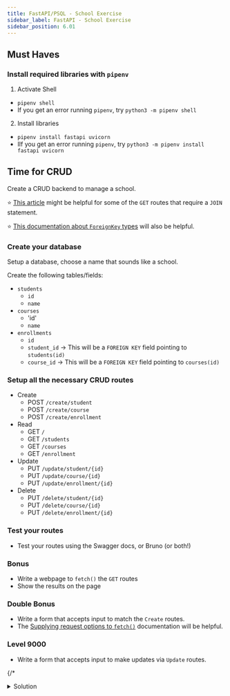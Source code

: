 ```yaml
---
title: FastAPI/PSQL - School Exercise
sidebar_label: FastAPI - School Exercise
sidebar_position: 6.01
---
```


## Must Haves

### Install required libraries with `pipenv`

1. Activate Shell
  - `pipenv shell`
  - If you get an error running `pipenv`, try `python3 -m pipenv shell`
2. Install libraries
  - `pipenv install fastapi uvicorn`
  - IIf you get an error running `pipenv`, try `python3 -m pipenv install fastapi uvicorn`

## Time for CRUD

Create a CRUD backend to manage a school.

:star: [This article](https://www.tutorialspoint.com/sqlalchemy/sqlalchemy_orm_working_with_joins.htm) might be helpful for some of the `GET` routes that require a `JOIN` statement.

:star: [This documentation about `ForeignKey` types](https://docs.sqlalchemy.org/en/20/core/constraints.html#defining-foreign-keys) will also be helpful.

### Create your database

Setup a database, choose a name that sounds like a school.

Create the following tables/fields:

- `students`
  - `id`
  - `name`
- `courses`
  - 'id'
  - `name`
- `enrollments`
  - `id`
  - `student_id` -> This will be a `FOREIGN KEY` field pointing to `students(id)`
  - `course_id`  -> This will be a `FOREIGN KEY` field pointing to `courses(id)`

### Setup all the necessary CRUD routes

- Create
  - POST `/create/student`
  - POST `/create/course`
  - POST `/create/enrollment`
- Read
  - GET `/`
  - GET `/students`
  - GET `/courses`
  - GET `/enrollment`
- Update
  - PUT `/update/student/{id}`
  - PUT `/update/course/{id}`
  - PUT `/update/enrollment/{id}`
- Delete
  - PUT `/delete/student/{id}`
  - PUT `/delete/course/{id}`
  - PUT `/delete/enrollment/{id}`

### Test your routes

- Test your routes using the Swagger docs, or Bruno (or both!)

### Bonus

- Write a webpage to `fetch()` the `GET` routes
- Show the results on the page

### Double Bonus

- Write a form that accepts input to match the `Create` routes.
- The [Supplying request options to `fetch()`](https://developer.mozilla.org/en-US/docs/Web/API/Fetch_API/Using_Fetch#supplying_request_options) documentation will be helpful.

### Level 9000

- Write a form that accepts input to make updates via `Update` routes.

{/* <details> */}
<summary>Solution</summary>
```python
# db.py
from sqlalchemy import create_engine
from sqlalchemy.engine import URL
from sqlalchemy.orm import sessionmaker


url = URL.create(
    drivername="postgresql",
    username=[your username],
    password=[your password, or empty string],
    host=[your remote db host or 'localhost']
    database=[your database name],
    port=5432
)

engine = create_engine(url)
Session = sessionmaker(bind=engine)
session = Session()

# models.py
from sqlalchemy import Column, Integer, String, Date, ForeignKey
from sqlalchemy.orm import declarative_base
from db import engine

Base = declarative_base()


class Students(Base):
    __tablename__ = "students"

    id = Column(Integer, primary_key=True)
    name = Column(String)


class Courses(Base):
    __tablename__ = "courses"

    id = Column(Integer, primary_key=True)
    name = Column(String)

class Enrollments(Base):
    __tablename__ = "enrollments"

    id = Column(Integer, primary_key=True)
    student_id = Column(ForeignKey("students.id"))
    course_id = Column(ForeignKey("courses.id"))
    enrollment_date = Column(Date)


Base.metadata.create_all(engine)

# main.py
from fastapi import FastAPI
from fastapi.responses import JSONResponse
from fastapi.middleware.cors import CORSMiddleware
from datetime import date

# Import our tools
# This is the database connection file
from db import session

# These are our models
from models import Students, Enrollments, Courses

app = FastAPI()

# Setup our origins...
# ...for now it's just our local environments
origins = [
    "http://localhost",
    "http://localhost:3000",
]

# Add the CORS middleware...
# ...this will pass the proper CORS headers
# https://fastapi.tiangolo.com/tutorial/middleware/
# https://fastapi.tiangolo.com/tutorial/cors/
app.add_middleware(
    CORSMiddleware,
    allow_origins=origins,
    allow_credentials=True,
    allow_methods=["*"],
    allow_headers=["*"],
)


@app.get("/")
def home():
    return {"message": "Root Route"}


@app.get('/courses')
def get_courses():
    courses = session.query(Courses)
    return courses.all()


@app.get('/students')
def get_students():
    students = session.query(Students)
    return students.all()


@app.get('/enrollments')
def get_enrollments():
    enrollments = session.query(Enrollments, Students, Courses).join(
        Students, Students.id == Enrollments.student_id).join(Courses, Courses.id == Enrollments.course_id)

    # We can't just return the all() value...
    # ...all() will return a series of tuples, containing a instance of each class.
    # But, we can assign it to a variable...
    all_enrollments = enrollments.all()

    # ...then we can use a for loop to make a list
    # conventional syntax
    enrollments_list = []
    for enrollment in all_enrollments:
        enrollment_dict = {
            "enrollment_id": enrollment.Enrollments.id,
            "student_name": enrollment.Students.name,
            "course_name": enrollment.Courses.name,
        }
        enrollments_list.append(enrollment_dict)

    # alternative method, using list comprehension syntax
    # enrollments_list = [
    #     {
    #         "enrollment_id": enrollment.Enrollments.id,
    #         "student_name": enrollment.Students.name,
    #         "course_name": enrollment.Courses.name,
    #     }
    #     for enrollment in enrollments
    # ]

    # We can return the list we built above
    return enrollments_list


@app.post('/students/add')
async def add_student(name: str):
    student = Students(name=name)
    session.add(student)
    session.commit()
    return {"Student Added": student.name}


@app.post('/courses/add')
async def add_course(name: str):
    course = Courses(name=name)
    session.add(course)
    session.commit()
    return {"Course Added": course.name}


@app.post('/enrollments/add')
async def add_enrollment(student_id: int, course_id: int, enrollment_date: date):
    enrollment = Enrollments(student_id=student_id, course_id=course_id, enrollment_date=enrollment_date)
    session.add(enrollment)
    session.commit()
    return {"message": "Enrollment Added"}


@app.put('/students/update')
async def add_student(id: int, name: str):
    student = session.query(Student).filter(Student.id == id).first()
    if student is not None:
        student.name = name
        session.add(student)
        session.commit()
        return {"Student Updated": student.name}
    else:
        return {"message": "User ID not found"}


@app.put('/courses/update')
async def add_course(id: int, name: str):
    course = session.query(Courses).filter(Courses.id == id).first()
    if course is not None:
        course.name = name
        session.add(course)
        session.commit()
        return {"Course Updated": course.name}
    else:
        return {"message": "Course ID not found"}

```
</details>